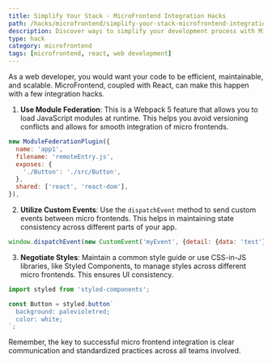 ```yaml
---
title: Simplify Your Stack - MicroFrontend Integration Hacks
path: /hacks/microfrontend/simplify-your-stack-microfrontend-integration-hacks
description: Discover ways to simplify your development process with MicroFrontend and React. Learn integration hacks to boost your productivity and efficiency.
type: hack
category: microfrontend
tags: [microfrontend, react, web development]
---
```


As a web developer, you would want your code to be efficient, maintainable, and scalable. MicroFrontend, coupled with React, can make this happen with a few integration hacks.

1. **Use Module Federation**: This is a Webpack 5 feature that allows you to load JavaScript modules at runtime. This helps you avoid versioning conflicts and allows for smooth integration of micro frontends.

```javascript
new ModuleFederationPlugin({
  name: 'app1',
  filename: 'remoteEntry.js',
  exposes: {
    './Button': './src/Button',
  },
  shared: ['react', 'react-dom'],
}),
```

2. **Utilize Custom Events**: Use the `dispatchEvent` method to send custom events between micro frontends. This helps in maintaining state consistency across different parts of your app.

```javascript
window.dispatchEvent(new CustomEvent('myEvent', {detail: {data: 'test'}}));
```

3. **Negotiate Styles**: Maintain a common style guide or use CSS-in-JS libraries, like Styled Components, to manage styles across different micro frontends. This ensures UI consistency.

```javascript
import styled from 'styled-components';

const Button = styled.button`
  background: palevioletred;
  color: white;
`;
```

Remember, the key to successful micro frontend integration is clear communication and standardized practices across all teams involved.